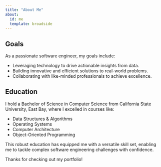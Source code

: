 ```yaml
---
title: "About Me"
about:
  id: me
  template: broadside
---
```


:::{#me}

## Goals

As a passionate software engineer, my goals include:

- Leveraging technology to drive actionable insights from data.
- Building innovative and efficient solutions to real-world problems.
- Collaborating with like-minded professionals to achieve excellence.

## Education

I hold a Bachelor of Science in Computer Science from California State University, East Bay, where I excelled in courses like:

- Data Structures & Algorithms
- Operating Systems
- Computer Architecture
- Object-Oriented Programming

This robust education has equipped me with a versatile skill set, enabling me to tackle complex software engineering challenges with confidence.


:::

Thanks for checking out my portfolio!
